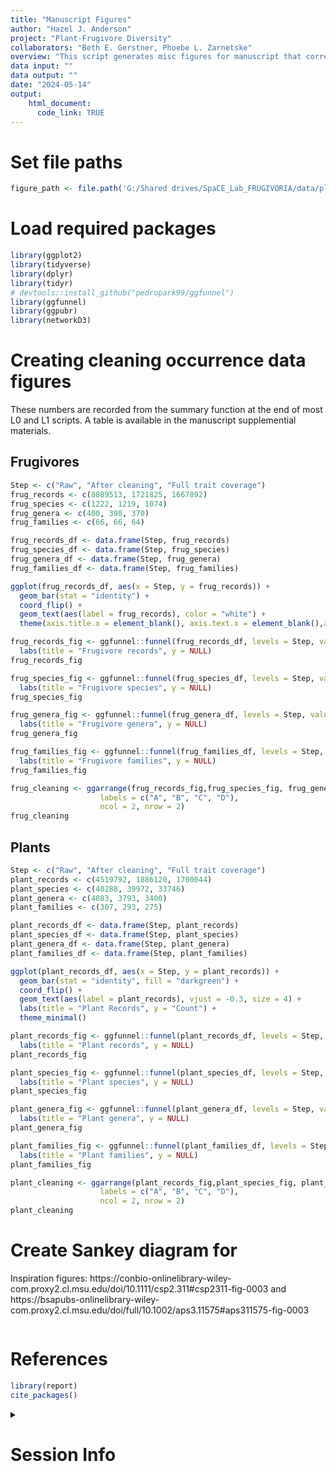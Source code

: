 ```yaml
---
title: "Manuscript Figures"
author: "Hazel J. Anderson"
project: "Plant-Frugivore Diversity"
collaborators: "Beth E. Gerstner, Phoebe L. Zarnetske"
overview: "This script generates misc figures for manuscript that corresponds to this project."
data input: ""
data output: ""
date: "2024-05-14"
output: 
    html_document:
      code_link: TRUE
---
```


# Set file paths
```r
figure_path <- file.path('G:/Shared drives/SpaCE_Lab_FRUGIVORIA/data/plants/figures')
```

# Load required packages
```r
library(ggplot2)
library(tidyverse)
library(dplyr)
library(tidyr)
# devtools::install_github("pedropark99/ggfunnel")
library(ggfunnel)
library(ggpubr)
library(networkD3)
```

# Creating cleaning occurrence data figures

These numbers are recorded from the summary function at the end of most L0 and L1 scripts. A table is available in the manuscript supplemential materials.

## Frugivores

```r
Step <- c("Raw", "After cleaning", "Full trait coverage")
frug_records <- c(8089513, 1721825, 1667892)
frug_species <- c(1222, 1219, 1074)
frug_genera <- c(400, 398, 370)
frug_families <- c(66, 66, 64)

frug_records_df <- data.frame(Step, frug_records)
frug_species_df <- data.frame(Step, frug_species)
frug_genera_df <- data.frame(Step, frug_genera)
frug_families_df <- data.frame(Step, frug_families)
```

```r
ggplot(frug_records_df, aes(x = Step, y = frug_records)) +
  geom_bar(stat = "identity") +
  coord_flip() +
  geom_text(aes(label = frug_records), color = "white") + 
  theme(axis.title.x = element_blank(), axis.text.x = element_blank(),axis.ticks.x = element_blank(), axis.title.y = element_blank())
```

```r
frug_records_fig <- ggfunnel::funnel(frug_records_df, levels = Step, values = frug_records, text_specs = list(colour = "white", size = 3)) +
  labs(title = "Frugivore records", y = NULL)
frug_records_fig
```

```r
frug_species_fig <- ggfunnel::funnel(frug_species_df, levels = Step, values = frug_species, text_specs = list(colour = "white", size = 3)) +
  labs(title = "Frugivore species", y = NULL)
frug_species_fig
```

```r
frug_genera_fig <- ggfunnel::funnel(frug_genera_df, levels = Step, values = frug_genera, text_specs = list(colour = "white", size = 3)) +
  labs(title = "Frugivore genera", y = NULL)
frug_genera_fig
```

```r
frug_families_fig <- ggfunnel::funnel(frug_families_df, levels = Step, values = frug_families, text_specs = list(colour = "white", size = 3)) +
  labs(title = "Frugivore families", y = NULL)
frug_families_fig
```

```r
frug_cleaning <- ggarrange(frug_records_fig,frug_species_fig, frug_genera_fig, frug_families_fig,
                    labels = c("A", "B", "C", "D"),
                    ncol = 2, nrow = 2)
frug_cleaning
```

## Plants

```r
Step <- c("Raw", "After cleaning", "Full trait coverage")
plant_records <- c(4519792, 1886120, 1700044)
plant_species <- c(40288, 39972, 33746)
plant_genera <- c(4083, 3793, 3400)
plant_families <- c(307, 293, 275)

plant_records_df <- data.frame(Step, plant_records)
plant_species_df <- data.frame(Step, plant_species)
plant_genera_df <- data.frame(Step, plant_genera)
plant_families_df <- data.frame(Step, plant_families)
```

```r
ggplot(plant_records_df, aes(x = Step, y = plant_records)) +
  geom_bar(stat = "identity", fill = "darkgreen") +
  coord_flip() +
  geom_text(aes(label = plant_records), vjust = -0.3, size = 4) + 
  labs(title = "Plant Records", y = "Count") +
  theme_minimal()
```

```r
plant_records_fig <- ggfunnel::funnel(plant_records_df, levels = Step, values = plant_records, text_specs = list(colour = "white", size = 3)) +
  labs(title = "Plant records", y = NULL)
plant_records_fig
```

```r
plant_species_fig <- ggfunnel::funnel(plant_species_df, levels = Step, values = plant_species, text_specs = list(colour = "white", size = 3)) +
  labs(title = "Plant species", y = NULL)
plant_species_fig
```

```r
plant_genera_fig <- ggfunnel::funnel(plant_genera_df, levels = Step, values = plant_genera, text_specs = list(colour = "white", size = 3)) +
  labs(title = "Plant genera", y = NULL)
plant_genera_fig
```

```r
plant_families_fig <- ggfunnel::funnel(plant_families_df, levels = Step, values = plant_families, text_specs = list(colour = "white", size = 3)) +
  labs(title = "Plant families", y = NULL)
plant_families_fig
```

```r
plant_cleaning <- ggarrange(plant_records_fig,plant_species_fig, plant_genera_fig, plant_families_fig,
                    labels = c("A", "B", "C", "D"),
                    ncol = 2, nrow = 2)
plant_cleaning
```

# Create Sankey diagram for 
Inspiration figures: https://conbio-onlinelibrary-wiley-com.proxy2.cl.msu.edu/doi/10.1111/csp2.311#csp2311-fig-0003 and https://bsapubs-onlinelibrary-wiley-com.proxy2.cl.msu.edu/doi/full/10.1002/aps3.11575#aps311575-fig-0003

```r

```

# References

```r
library(report)
cite_packages()
```

<details>

<summary><h1>Session Info</h1></summary>

```r
devtools::session_info()
```

</details>
